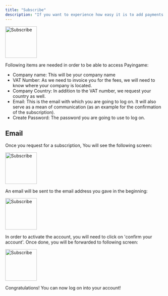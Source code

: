 ```yaml
---
title: "Subscribe"
description: "If you want to experience how easy it is to add payments or NFT(s) to your game or Saas solution, you first need to subscribe."
---
```


<img
  src="/images/subscribe.png"
  alt="Subscribe"
  height="100"
  className="rounded-lg"
/>

Following items are needed in order to be able to access Payingame:

- Company name: This will be your company name
- VAT Number: As we need to invoice you for the fees, we will need to know where your company is located.
- Company Country: In addition to the VAT number, we request your country as well.
- Email: This is the email with which you are going to log on. It will also serve as a mean of communication (as an example for the confirmation of the subscription).
- Create Password: The password you are going to use to log on.

## Email

Once you request for a subscription, You will see the following screen:

<img
  src="/images/subscribe5.png"
  alt="Subscribe"
  height="100"
  className="rounded-lg"
/>

An email will be sent to the email address you gave in the beginning:

<img
  src="/images/subscribe3.png"
  alt="Subscribe"
  height="100"
  className="rounded-lg"
/>

In order to activate the account, you will need to click on 'confirm your account'.
Once done, you will be forwarded to following screen:

<img
  src="/images/subscribe4.png"
  alt="Subscribe"
  height="100"
  className="rounded-lg"
/>

Congratulations! You can now log on into your account!
